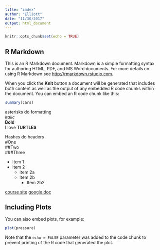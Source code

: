 ```yaml
---
title: "index"
author: "Elliott"
date: "11/30/2017"
output: html_document
---
```


```r
knitr::opts_chunk$set(echo = TRUE)
```

## R Markdown

This is an R Markdown document. Markdown is a simple formatting syntax for authoring HTML, PDF, and MS Word documents. For more details on using R Markdown see <http://rmarkdown.rstudio.com>.

When you click the **Knit** button a document will be generated that includes both content as well as the output of any embedded R code chunks within the document. You can embed an R code chunk like this:

```r
summary(cars)
```

asterisks do formatting  
*italic*  
**Bold**  
I love **TURTLES**  

Hashes do headers  
#One  
##Two  
###Three  

* Item 1
* Item 2
    + Item 2a
    + Item 2b
        + Item 2b2
    
[course site](https://jules32.github.io/2017-11-30-MBARI/)
[google doc](https://docs.google.com/document/d/1TuWsaA3312CaLWZ2lEG_fAl0Sdk6ApRYvxUSvRhh2lg/edit)

## Including Plots

You can also embed plots, for example:

```r
plot(pressure)
```

Note that the `echo = FALSE` parameter was added to the code chunk to prevent printing of the R code that generated the plot.
